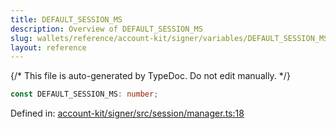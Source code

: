 ```yaml
---
title: DEFAULT_SESSION_MS
description: Overview of DEFAULT_SESSION_MS
slug: wallets/reference/account-kit/signer/variables/DEFAULT_SESSION_MS
layout: reference
---
```


{/* This file is auto-generated by TypeDoc. Do not edit manually. */}

```ts
const DEFAULT_SESSION_MS: number;
```

Defined in: [account-kit/signer/src/session/manager.ts:18](https://github.com/alchemyplatform/aa-sdk/blob/dc58c113ff1eeb06d4b3f76c505cbbaad47db8fc/account-kit/signer/src/session/manager.ts#L18)
